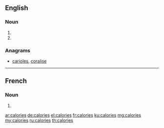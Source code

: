 ==English==

===Noun===
{{head|en|noun plural form}}

# {{plural of|calorie|lang=en}}
# {{plural of|calory|lang=en}}

===Anagrams===
* [[carioles#English|carioles]], [[coralise#English|coralise]]

----

==French==

===Noun===
{{head|fr|noun plural form|g=?}}

# {{plural of|calorie|lang=fr}}

[[ar:calories]]
[[de:calories]]
[[el:calories]]
[[fr:calories]]
[[ku:calories]]
[[mg:calories]]
[[my:calories]]
[[ru:calories]]
[[th:calories]]